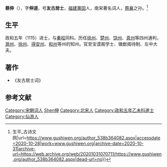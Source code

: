 '''蔡伸'''（{{Bd|1088年||1156年}}），字'''伸道'''，号'''友古居士'''，[[福建|福建]][[莆田|莆田]]人，南宋著名词人，[[蔡襄|蔡襄]]之孙。<ref>{{Cite web|title=蔡伸简介{{!}}生平_古诗文网|url=https://www.gushiwen.org/author_538b364082.aspx|accessdate=2020-10-28|work=www.gushiwen.org|archive-date=2020-10-31|archive-url=https://web.archive.org/web/20201031070711/https://www.gushiwen.org/author_538b364082.aspx|dead-url=no}}</ref>

== 生平 ==
政和五年（1115）进士，与[[秦桧|秦桧]]同科。历任[[徐州|徐州]]、[[楚州|楚州]]、[[饶州|饶州]]、[[真州|真州]]等四州通判，[[滁州|滁州]]、[[徐州|徐州]]、[[得安州|得安州]]、[[和州|和州]]等州的知州。官至宝谟阁学士、徽猷阁待制、左中大夫。

== 著作 ==
* 《友古居士词》

== 参考文献 ==
<references />

[[Category:宋朝词人|Category:宋朝词人]]
[[Category:蔡姓|Shen伸]]
[[Category:北宋人|Category:北宋人]]
[[Category:政和五年乙未科進士|Category:政和五年乙未科進士]]
[[Category:仙游人|Category:仙游人]]
{{宋朝人物小作品}}